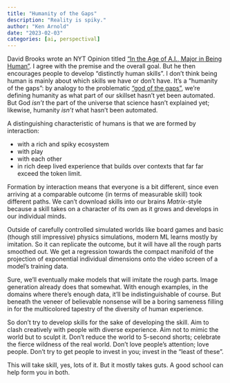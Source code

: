 ```yaml
---
title: "Humanity of the Gaps"
description: "Reality is spiky."
author: "Ken Arnold"
date: "2023-02-03"
categories: [ai, perspectival]
---
```


David Brooks wrote an NYT Opinion titled ["In the Age of A.I., Major in Being Human"](https://www.nytimes.com/2023/02/02/opinion/ai-human-education.html). I agree with the premise and the overall goal. But he then encourages people to develop "distinctly human skills". I don't think being human is mainly about which skills we have or don't have. It's a "humanity of the gaps": by analogy to the problematic ["god of the gaps"](https://en.wikipedia.org/wiki/God_of_the_gaps), we're defining humanity as what part of our skillset hasn't yet been automated. But God *isn't* the part of the universe that science hasn't explained yet; likewise, humanity *isn't* what hasn't been automated.

A distinguishing characteristic of humans is that we are formed by interaction:

- with a rich and spiky ecosystem
- with play
- with each other
- in rich deep lived experience that builds over contexts that far far exceed the token limit.

Formation by interaction means that everyone is a bit different, since even arriving at a comparable outcome (in terms of measurable skill) took different paths. We can’t download skills into our brains *Matrix*-style because a skill takes on a character of its own as it grows and develops in our individual minds.

Outside of carefully controlled simulated worlds like board games and basic (though still impressive) physics simulations, modern ML learns mostly by imitation. So it can replicate the outcome, but it will have all the rough parts smoothed out. We get a regression towards the compact manifold of the projection of exponential individual dimensions onto the video screen of a model's training data.

Sure, we'll eventually make models that will imitate the rough parts. Image generation already does that somewhat. With enough examples, in the domains where there's enough data, it'll be indistinguishable of course. But beneath the veneer of believable nonsense will be a boring sameness filling in for the multicolored tapestry of the diversity of human experience.

So don’t try to develop skills for the sake of developing the skill. Aim to clash creatively with people with diverse experience. Aim not to mimic the world but to sculpt it. Don't reduce the world to 5-second shorts; celebrate the fierce wildness of the real world. Don't love people's attention; love people. Don't try to get people to invest in you; invest in the "least of these".

This will take skill, yes, lots of it. But it mostly takes guts. A good school can help form you in both.

